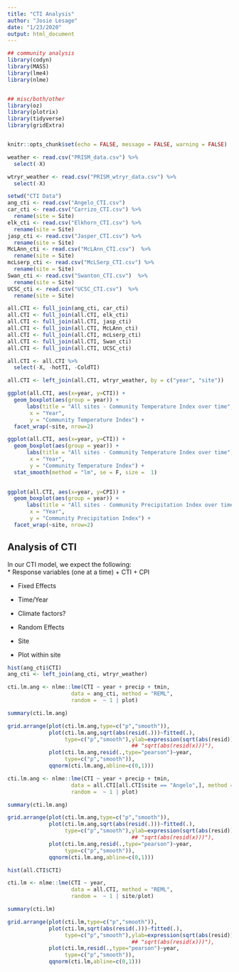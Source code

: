 ```yaml
---
title: "CTI Analysis"
author: "Josie Lesage"
date: "1/23/2020"
output: html_document
---
```



```r
## community analysis
library(codyn)
library(MASS)
library(lme4)
library(nlme)


## misc/both/other
library(oz)
library(plotrix)
library(tidyverse)
library(gridExtra)


knitr::opts_chunk$set(echo = FALSE, message = FALSE, warning = FALSE)
```

```r
weather <- read.csv("PRISM_data.csv") %>%
  select(-X)

wtryr_weather <- read.csv("PRISM_wtryr_data.csv") %>%
  select(-X)

```


```r
setwd("CTI Data")
ang_cti <- read.csv("Angelo_CTI.csv")
car_cti <- read.csv("Carrizo_CTI.csv") %>%
  rename(site = Site)
elk_cti <- read.csv("Elkhorn_CTI.csv") %>%
  rename(site = Site)
jasp_cti <- read.csv("Jasper_CTI.csv") %>%
  rename(site = Site)
McLAnn_cti <- read.csv("McLAnn_CTI.csv")  %>%
  rename(site = Site)
mcLserp_cti <- read.csv("McLSerp_CTI.csv") %>%
  rename(site = Site)
Swan_cti <- read.csv("Swanton_CTI.csv")  %>%
  rename(site = Site)
UCSC_cti <- read.csv("UCSC_CTI.csv")  %>%
  rename(site = Site)

all.CTI <- full_join(ang_cti, car_cti)
all.CTI <- full_join(all.CTI, elk_cti)
all.CTI <- full_join(all.CTI, jasp_cti)
all.CTI <- full_join(all.CTI, McLAnn_cti)
all.CTI <- full_join(all.CTI, mcLserp_cti)
all.CTI <- full_join(all.CTI, Swan_cti)
all.CTI <- full_join(all.CTI, UCSC_cti)

all.CTI <- all.CTI %>%
  select(-X, -hotTI, -ColdTI)

all.CTI <- left_join(all.CTI, wtryr_weather, by = c("year", "site"))
```

```r
ggplot(all.CTI, aes(x=year, y=CTI)) +
  geom_boxplot(aes(group = year)) +
      labs(title = "All sites - Community Temperature Index over time",
       x = "Year",
       y = "Community Temperature Index") +
  facet_wrap(~site, nrow=2) 

ggplot(all.CTI, aes(x=year, y=CTI)) +
  geom_boxplot(aes(group = year)) +
      labs(title = "All sites - Community Temperature Index over time",
       x = "Year",
       y = "Community Temperature Index") +
  stat_smooth(method = "lm", se = F, size =  1)
  

ggplot(all.CTI, aes(x=year, y=CPI)) +
  geom_boxplot(aes(group = year)) +
      labs(title = "All sites - Community Precipitation Index over time",
       x = "Year",
       y = "Community Precipitation Index") +
  facet_wrap(~site, nrow=2) 
```


## Analysis of CTI

In our CTI model, we expect the following:  
* Response variables (one at a time)
+ CTI
+ CPI

* Fixed Effects
+ Time/Year
+ Climate factors?

* Random Effects
+ Site
+ Plot within site


```r
hist(ang_cti$CTI)
ang_cti <- left_join(ang_cti, wtryr_weather)

cti.lm.ang <- nlme::lme(CTI ~ year + precip + tmin,
                    data = ang_cti, method = "REML",
                    random =  ~ 1 | plot)

summary(cti.lm.ang)

grid.arrange(plot(cti.lm.ang,type=c("p","smooth")),
             plot(cti.lm.ang,sqrt(abs(resid(.)))~fitted(.),
                  type=c("p","smooth"),ylab=expression(sqrt(abs(resid)))),
                                       ## "sqrt(abs(resid(x)))"),
             plot(cti.lm.ang,resid(.,type="pearson")~year,
                  type=c("p","smooth")),
             qqnorm(cti.lm.ang,abline=c(0,1)))

cti.lm.ang <- nlme::lme(CTI ~ year + precip + tmin,
                    data = all.CTI[all.CTI$site == "Angelo",], method = "REML",
                    random =  ~ 1 | plot)

summary(cti.lm.ang)

grid.arrange(plot(cti.lm.ang,type=c("p","smooth")),
             plot(cti.lm.ang,sqrt(abs(resid(.)))~fitted(.),
                  type=c("p","smooth"),ylab=expression(sqrt(abs(resid)))),
                                       ## "sqrt(abs(resid(x)))"),
             plot(cti.lm.ang,resid(.,type="pearson")~year,
                  type=c("p","smooth")),
             qqnorm(cti.lm.ang,abline=c(0,1)))


```

```r
hist(all.CTI$CTI)

cti.lm <- nlme::lme(CTI ~ year,
                    data = all.CTI, method = "REML",
                    random =  ~ 1 | site/plot)

summary(cti.lm)

grid.arrange(plot(cti.lm,type=c("p","smooth")),
             plot(cti.lm,sqrt(abs(resid(.)))~fitted(.),
                  type=c("p","smooth"),ylab=expression(sqrt(abs(resid)))),
                                       ## "sqrt(abs(resid(x)))"),
             plot(cti.lm,resid(.,type="pearson")~year,
                  type=c("p","smooth")),
             qqnorm(cti.lm,abline=c(0,1)))


```

